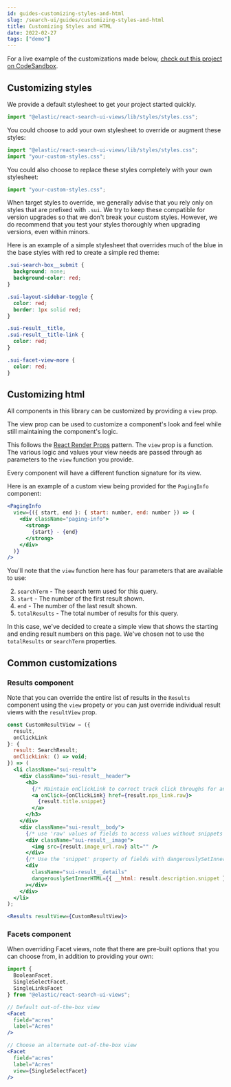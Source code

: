 ```yaml
---
id: guides-customizing-styles-and-html
slug: /search-ui/guides/customizing-styles-and-html
title: Customizing Styles and HTML
date: 2022-02-27
tags: ["demo"]
---
```


For a live example of the customizations made below, [check out this project on CodeSandbox](https://codesandbox.io/s/search-ui-customize-html-and-styles-demo-30v93e).

## Customizing styles

We provide a default stylesheet to get your project started quickly.

```jsx
import "@elastic/react-search-ui-views/lib/styles/styles.css";
```

You could choose to add your own stylesheet to override or augment these styles:

```jsx
import "@elastic/react-search-ui-views/lib/styles/styles.css";
import "your-custom-styles.css";
```

You could also choose to replace these styles completely with your own stylesheet:

```jsx
import "your-custom-styles.css";
```

When target styles to override, we generally advise that you rely only on styles that are prefixed with `.sui`. We try to keep these compatible for version upgrades so that we don't break your custom styles. However, we do recommend that you test your styles thoroughly when upgrading versions, even within minors.

Here is an example of a simple stylesheet that overrides much of the blue in the base styles with red to create a simple red theme:

```css
.sui-search-box__submit {
  background: none;
  background-color: red;
}

.sui-layout-sidebar-toggle {
  color: red;
  border: 1px solid red;
}

.sui-result__title,
.sui-result__title-link {
  color: red;
}

.sui-facet-view-more {
  color: red;
}
```

## Customizing html

All components in this library can be customized by providing a `view` prop.

The view prop can be used to customize a component's look and feel while still maintaining the component's logic.

This follows the [React Render Props](https://reactjs.org/docs/render-props.html) pattern. The `view` prop is a function. The various
logic and values your view needs are passed through as parameters to the `view` function you provide.

Every component will have a different function signature for its view.

Here is an example of a custom view being provided for the `PagingInfo` component:

```jsx
<PagingInfo
  view={({ start, end }: { start: number, end: number }) => (
    <div className="paging-info">
      <strong>
        {start} - {end}
      </strong>
    </div>
  )}
/>
```

You'll note that the `view` function here has four parameters that are available to use:

2. `searchTerm` - The search term used for this query.
3. `start` - The number of the first result shown.
4. `end` - The number of the last result shown.
5. `totalResults` - The total number of results for this query.

In this case, we've decided to create a simple view that shows the starting and ending result numbers on this page. We've chosen not to use
the `totalResults` or `searchTerm` properties.

## Common customizations

### Results component

Note that you can override the entire list of results in the `Results` component using the `view` propety or you can just override individual
result views with the `resultView` prop.

```jsx
const CustomResultView = ({
  result,
  onClickLink
}: {
  result: SearchResult;
  onClickLink: () => void;
}) => (
  <li className="sui-result">
    <div className="sui-result__header">
      <h3>
        {/* Maintain onClickLink to correct track click throughs for analytics*/}
        <a onClick={onClickLink} href={result.nps_link.raw}>
          {result.title.snippet}
        </a>
      </h3>
    </div>
    <div className="sui-result__body">
      {/* use 'raw' values of fields to access values without snippets */}
      <div className="sui-result__image">
        <img src={result.image_url.raw} alt="" />
      </div>
      {/* Use the 'snippet' property of fields with dangerouslySetInnerHtml to render snippets */}
      <div
        className="sui-result__details"
        dangerouslySetInnerHTML={{ __html: result.description.snippet }}
      ></div>
    </div>
  </li>
);

<Results resultView={CustomResultView}>
```

### Facets component

When overriding Facet views, note that there are pre-built options that you can choose from, in addition to providing your own:

```jsx
import {
  BooleanFacet,
  SingleSelectFacet,
  SingleLinksFacet
} from "@elastic/react-search-ui-views";

// Default out-of-the-box view
<Facet
  field="acres"
  label="Acres"
/>

// Choose an alternate out-of-the-box view
<Facet
  field="acres"
  label="Acres"
  view={SingleSelectFacet}
/>
```
